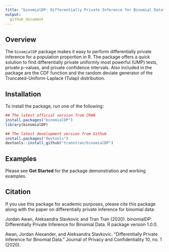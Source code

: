 ```yaml
---
title: "binomialDP: Differentially Private Inference for Binomial Data"
output: 
  github_document
---
```


## Overview

The `binomialDP` package makes it easy to perform differentially private
inference for a population proportion in R. The package offers a quick solution
to find differentially private uniformly most powerful (UMP) tests, private
p-values, and private confidence intervals. Also included in the package are the
CDF function and the random deviate generator of the Truncated-Uniform-Laplace
(Tulap) distribution.

<meta name="google-site-verification" content="EQ-OjuZABpk1aIK0K89OAB8qDB9ZQkCKjMZBAjbI8-s" />

## Installation

To install the package, run one of the following:

```r
## The latest official version from CRAN
install.packages("binomialDP")
library(binomialDP)

## The latest development version from Github
install.packages("devtools")
devtools::install_github("tranntran/binomialDP")
```

## Examples

Please see **Get Started** for the package demonstration and working examples.

## Citation

If you use this package for academic purposes, please cite this package
along with the paper on differentially private inference for binomial
data:

Jordan Awan, Aleksandra Slavkovic and Tran Tran (2020). binomialDP:
Differentially Private Inference for Binomial Data. R package version 1.0.0.

Awan, Jordan Alexander, and Aleksandra Slavkovic. “Differentially Private
Inference for Binomial Data.” Journal of Privacy and Confidentiality 10, no. 1
(2020).
